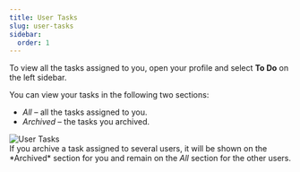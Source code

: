 ```yaml
---
title: User Tasks
slug: user-tasks
sidebar:
  order: 1
---
```



To view all the tasks assigned to you, open your profile and select **To Do** on the left sidebar.

You can view your tasks in the following two sections:

* *All* &ndash; all the tasks assigned to you.
* *Archived* &ndash; the tasks you archived.

<Image src={tasksUserPage} alt="User Tasks" />

<Aside>
  If you archive a task assigned to several users, it will be shown on the *Archived* section for you and remain on the <i>All</i> section for the other users.
</Aside>

<LinkCard
  title="Project Tasks"
  href="/tasks"
/>

